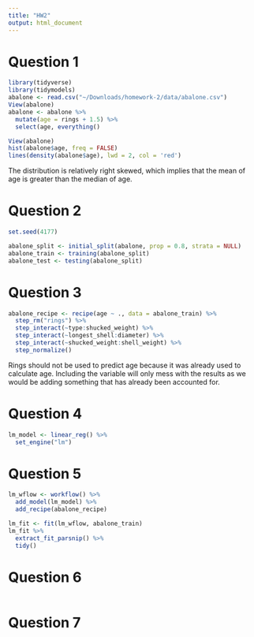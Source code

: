 ```yaml
---
title: "HW2"
output: html_document
---
```


# Question 1
```r
library(tidyverse)
library(tidymodels)
abalone <- read.csv("~/Downloads/homework-2/data/abalone.csv")
View(abalone)
abalone <- abalone %>%
  mutate(age = rings + 1.5) %>%
  select(age, everything()

View(abalone)
hist(abalone$age, freq = FALSE)
lines(density(abalone$age), lwd = 2, col = 'red')
```
The distribution is relatively right skewed, which implies that the mean of age is greater than the median of age. 

# Question 2
```r
set.seed(4177)

abalone_split <- initial_split(abalone, prop = 0.8, strata = NULL)
abalone_train <- training(abalone_split)
abalone_test <- testing(abalone_split)

```

# Question 3
```r
abalone_recipe <- recipe(age ~ ., data = abalone_train) %>%
  step_rm("rings") %>%
  step_interact(~type:shucked_weight) %>%
  step_interact(~longest_shell:diameter) %>%
  step_interact(~shucked_weight:shell_weight) %>%
  step_normalize()

```
Rings should not be used to predict age because it was already used to calculate age. Including the variable will only mess with the results as we would be adding something that has already been accounted for.

# Question 4
```r
lm_model <- linear_reg() %>% 
  set_engine("lm")
```

# Question 5
```r
lm_wflow <- workflow() %>%
  add_model(lm_model) %>%
  add_recipe(abalone_recipe)

lm_fit <- fit(lm_wflow, abalone_train)
lm_fit %>% 
  extract_fit_parsnip() %>% 
  tidy()
```

# Question 6
```r

```

# Question 7
